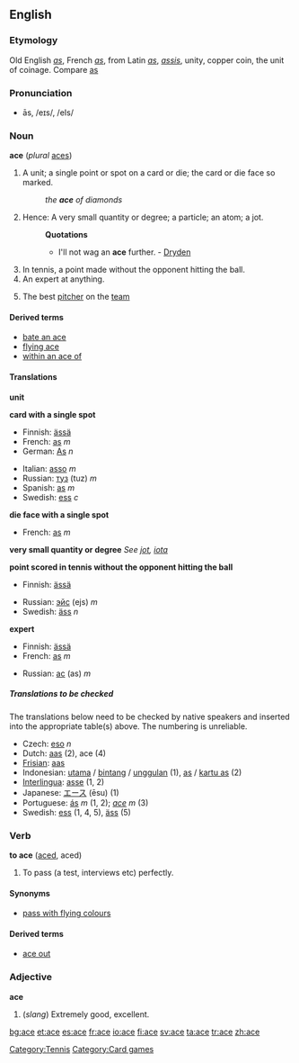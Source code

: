 ==English==

===Etymology===
Old English ''[[as]]'', French ''[[as]]'', from Latin ''[[as]]'', ''[[assis]]'', unity, copper coin, the unit of coinage. Compare [[as]]
[[Category:Tennis]]
===Pronunciation===
*ās, /eɪs/, /eIs/

===Noun===
'''ace''' (''plural'' [[aces]])

#A unit; a single point or spot on a card or die; the card or die face so marked.
#:''the '''ace''' of diamonds''
#Hence: A very small quantity or degree; a particle; an atom; a jot.
#:'''Quotations'''
#:*I'll not wag an '''ace''' further. - [[Dryden]]
#In tennis, a point made without the opponent hitting the ball.
#An expert at anything.
#{{baseball}} The best [[pitcher]] on the [[team]]

====Derived terms====
*[[bate an ace]]
*[[flying ace]]
*[[within an ace of]]

<!--
*'''To bate an ace''', ''(Obsolete):'' to make the least abatement
*'''Within an ace of:''' very near; on the point of - [[W. Irving]]
*'''Flying ace'''
*an '''ace player'''
-->

====Translations====

'''unit'''
{{top}}
{{mid}}
{{bottom}}

'''card with a single spot'''
{{top}}
*Finnish: [[ässä]]
*French: [[as#French|as]] ''m''
*German: [[As#German|As]] ''n''
{{mid}}
*Italian: [[asso]] ''m''
*Russian: [[туз]] (tuz) ''m''
*Spanish: [[as#Spanish|as]] ''m''
*Swedish: [[ess]] ''c''
{{bottom}}

'''die face with a single spot'''
{{top}}
*French: [[as#French|as]] ''m''
{{mid}}
{{bottom}}

'''very small quantity or degree'''
''See [[jot]], [[iota]]''

'''point scored in tennis without the opponent hitting the ball'''
{{top}}
*Finnish: [[ässä]]
{{mid}}
*Russian: [[эйс]] (ejs) ''m''
*Swedish: [[äss]] ''n''
{{bottom}}

'''expert'''
{{top}}
*Finnish: [[ässä]]
*French: [[as#French|as]] ''m''
{{mid}}
*Russian: [[ас]] (as) ''m''
{{bottom}}

=====Translations to be checked=====

The translations below need to be checked by native speakers and inserted into the appropriate table(s) above.  The numbering is unreliable.

*Czech: [[eso]] ''n''
*Dutch: [[aas]] (2), ace (4)
*[[Frisian]]: [[aas]]
*Indonesian: [[utama]] / [[bintang]] / [[unggul]]an (1), [[as]] / [[kartu as]] (2)
*[[Interlingua]]: [[asse]] (1, 2)
*Japanese: [[エース]] (ēsu) (1)
*Portuguese: [[ás]] ''m'' (1, 2); ''[[ace]]'' ''m'' (3)
*Swedish: [[ess]] (1, 4, 5), [[äss]] (5)

===Verb===
'''to ace''' ([[aced]], aced)

#To pass (a test, interviews etc) perfectly.

====Synonyms====
*[[pass with flying colours]]

====Derived terms====
*[[ace out]]

===Adjective===
'''ace'''<!-- unsure of comparative and superlative forms [[User:Hippietrail|Hippietrail]] 05:51, 9 Mar 2004 (UTC)
Google has hits for both "most ace" and "acest" [[User:Paul G|Paul G]] 17:41, 2 August 2004 (UTC) -->

#(''slang'') Extremely good, excellent. <!--British and American as well as Australian-->

[[Category:Card games]]

[[bg:ace]]
[[et:ace]]
[[es:ace]]
[[fr:ace]]
[[io:ace]]
[[fi:ace]]
[[sv:ace]]
[[ta:ace]]
[[tr:ace]]
[[zh:ace]]